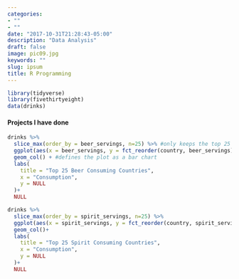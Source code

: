 ```yaml
---
categories:
- ""
- ""
date: "2017-10-31T21:28:43-05:00"
description: "Data Analysis"
draft: false
image: pic09.jpg
keywords: ""
slug: ipsum
title: R Programming
---
```


```r
library(tidyverse)
library(fivethirtyeight)
data(drinks)
```

#### Projects I have done

```r
drinks %>% 
  slice_max(order_by = beer_servings, n=25) %>% #only keeps the top 25 beer consuming countries
  ggplot(aes(x = beer_servings, y = fct_reorder(country, beer_servings))) + #creates a plot with specified axes 
  geom_col() + #defines the plot as a bar chart
  labs(
    title = "Top 25 Beer Consuming Countries",
    x = "Consumption",
    y = NULL
  )+
  NULL
```

```r
drinks %>% 
  slice_max(order_by = spirit_servings, n=25) %>% 
  ggplot(aes(x = spirit_servings, y = fct_reorder(country, spirit_servings))) +
  geom_col()+
  labs(
    title = "Top 25 Spirit Consuming Countries",
    x = "Consumption",
    y = NULL
  )+
  NULL
```

